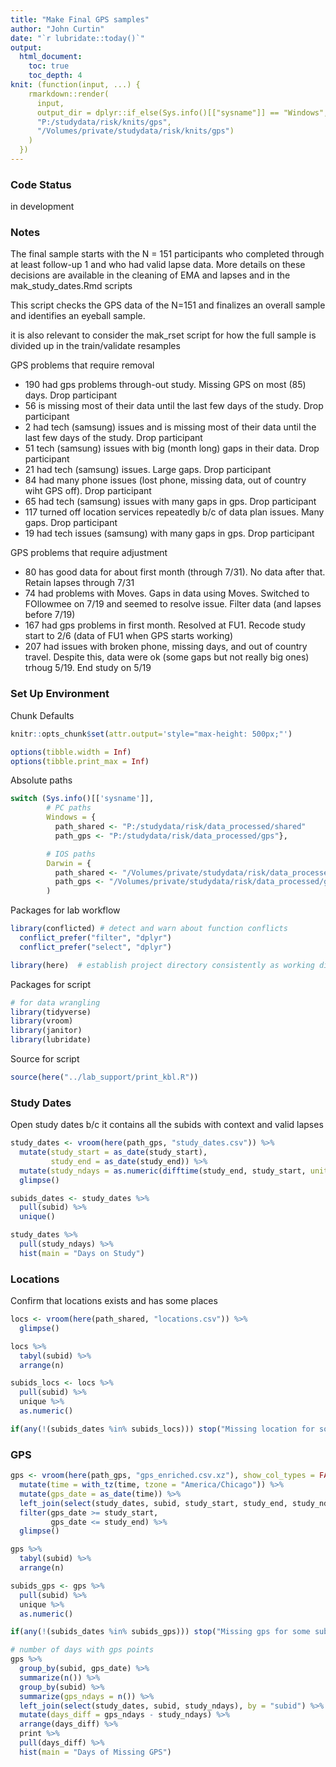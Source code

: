 ```yaml
---
title: "Make Final GPS samples"
author: "John Curtin"
date: "`r lubridate::today()`"
output: 
  html_document:
    toc: true 
    toc_depth: 4
knit: (function(input, ...) {
    rmarkdown::render(
      input,
      output_dir = dplyr::if_else(Sys.info()[["sysname"]] == "Windows",
      "P:/studydata/risk/knits/gps", 
      "/Volumes/private/studydata/risk/knits/gps")
    )
  })
---
```


### Code Status

in development



### Notes   

The final sample starts with the N = 151 participants who completed through at 
least follow-up 1 and who had valid lapse data.   More details on these decisions
are available in the cleaning of EMA and lapses and in the mak_study_dates.Rmd
scripts

This script checks the GPS data of the N=151 and finalizes an overall sample 
and identifies an eyeball sample.

it is also relevant to consider the mak_rset script for how the full sample is 
divided up in the train/validate resamples



GPS problems that require removal

* 190 had gps problems through-out study.  Missing GPS on most (85) days.  Drop participant
* 56 is missing most of their data until the last few days of the study. Drop participant
* 2 had tech (samsung) issues and is missing most of their data until the last few days of the study. Drop participant
* 51 tech (samsung) issues with big (month long) gaps in their data.  Drop participant
* 21 had tech (samsung) issues.  Large gaps.  Drop participant
* 84 had many phone issues (lost phone, missing data, out of country wiht GPS off).  Drop participant
* 65 had tech (samsung) issues with many gaps in gps.  Drop participant
* 117 turned off location services repeatedly b/c of data plan issues. Many gaps. Drop participant
* 19 had tech issues (samsung) with many gaps in gps.  Drop participant


GPS problems that require adjustment

* 80 has good data for about first month (through 7/31).  No data after that.  Retain lapses through 7/31
* 74 had problems with Moves.  Gaps in data using Moves.  Switched to FOllowmee on 7/19 and seemed
to resolve issue.   Filter data (and lapses before 7/19) 
* 167 had gps problems in first month.  Resolved at FU1.  Recode study start to 2/6 (data of FU1 when GPS starts working)
* 207 had issues with broken phone, missing days, and out of country travel. Despite this, data were 
ok (some gaps but not really big ones) trhoug 5/19.   End study on 5/19 





### Set Up Environment

Chunk Defaults
```r
knitr::opts_chunk$set(attr.output='style="max-height: 500px;"')

options(tibble.width = Inf)
options(tibble.print_max = Inf)
```

Absolute paths
```r
switch (Sys.info()[['sysname']],
        # PC paths
        Windows = {
          path_shared <- "P:/studydata/risk/data_processed/shared"
          path_gps <- "P:/studydata/risk/data_processed/gps"},

        # IOS paths
        Darwin = {
          path_shared <- "/Volumes/private/studydata/risk/data_processed/shared"
          path_gps <- "/Volumes/private/studydata/risk/data_processed/gps"}
        )
```

Packages for lab workflow 
```r
library(conflicted) # detect and warn about function conflicts
  conflict_prefer("filter", "dplyr")
  conflict_prefer("select", "dplyr")

library(here)  # establish project directory consistently as working directory
```


Packages for script
```r
# for data wrangling
library(tidyverse)
library(vroom)
library(janitor)
library(lubridate)
```


Source for script
```r
source(here("../lab_support/print_kbl.R"))
```


### Study Dates

Open study dates b/c it contains all the subids with context and valid lapses
```r
study_dates <- vroom(here(path_gps, "study_dates.csv")) %>% 
  mutate(study_start = as_date(study_start),
         study_end = as_date(study_end)) %>% 
  mutate(study_ndays = as.numeric(difftime(study_end, study_start, units = "days"))) %>% 
  glimpse()

subids_dates <- study_dates %>% 
  pull(subid) %>% 
  unique()

study_dates %>% 
  pull(study_ndays) %>% 
  hist(main = "Days on Study")
```

### Locations

Confirm that locations exists and has some places
```r
locs <- vroom(here(path_shared, "locations.csv")) %>% 
  glimpse()

locs %>% 
  tabyl(subid) %>% 
  arrange(n)

subids_locs <- locs %>% 
  pull(subid) %>% 
  unique %>% 
  as.numeric()

if(any(!(subids_dates %in% subids_locs))) stop("Missing location for some subids")
```


### GPS

```r
gps <- vroom(here(path_gps, "gps_enriched.csv.xz"), show_col_types = FALSE) %>% 
  mutate(time = with_tz(time, tzone = "America/Chicago")) %>% 
  mutate(gps_date = as_date(time)) %>%
  left_join(select(study_dates, subid, study_start, study_end, study_ndays), by = "subid") %>% 
  filter(gps_date >= study_start,
         gps_date <= study_end) %>% 
  glimpse()

gps %>% 
  tabyl(subid) %>% 
  arrange(n)

subids_gps <- gps %>% 
  pull(subid) %>% 
  unique %>% 
  as.numeric()

if(any(!(subids_dates %in% subids_gps))) stop("Missing gps for some subids")

# number of days with gps points
gps %>% 
  group_by(subid, gps_date) %>% 
  summarize(n()) %>% 
  group_by(subid) %>% 
  summarize(gps_ndays = n()) %>% 
  left_join(select(study_dates, subid, study_ndays), by = "subid") %>% 
  mutate(days_diff = gps_ndays - study_ndays) %>% 
  arrange(days_diff) %>% 
  print %>% 
  pull(days_diff) %>% 
  hist(main = "Days of Missing GPS")

```

